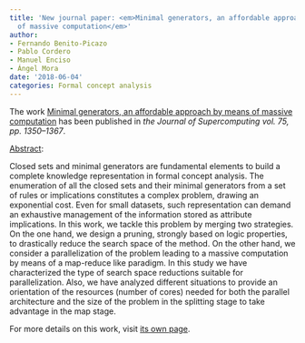 ```yaml
---
title: 'New journal paper: <em>Minimal generators, an affordable approach by means
  of massive computation</em>'
author:
- Fernando Benito-Picazo
- Pablo Cordero
- Manuel Enciso
- Ángel Mora
date: '2018-06-04'
categories: Formal concept analysis
---
```


The work <u>Minimal generators, an affordable approach by means of massive computation</u> has been published in <em><em>the Journal of Supercomputing</em> vol. 75, pp. 1350–1367</em>.

<u>Abstract</u>:



Closed sets and minimal generators are fundamental elements to build a complete knowledge representation in formal concept analysis. The enumeration of all the closed sets and their minimal generators from a set of rules or implications constitutes a complex problem, drawing an exponential cost. Even for small datasets, such representation can demand an exhaustive management of the information stored as attribute implications. In this work, we tackle this problem by merging two strategies. On the one hand, we design a pruning, strongly based on logic properties, to drastically reduce the search space of the method. On the other hand, we consider a parallelization of the problem leading to a massive computation by means of a map-reduce like paradigm. In this study we have characterized the type of search space reductions suitable for parallelization. Also, we have analyzed different situations to provide an orientation of the resources (number of cores) needed for both the parallel architecture and the size of the problem in the splitting stage to take advantage in the map stage.


For more details on this work, visit <a href='/publications/journals/2018-supercomp'>its own page</a>.
